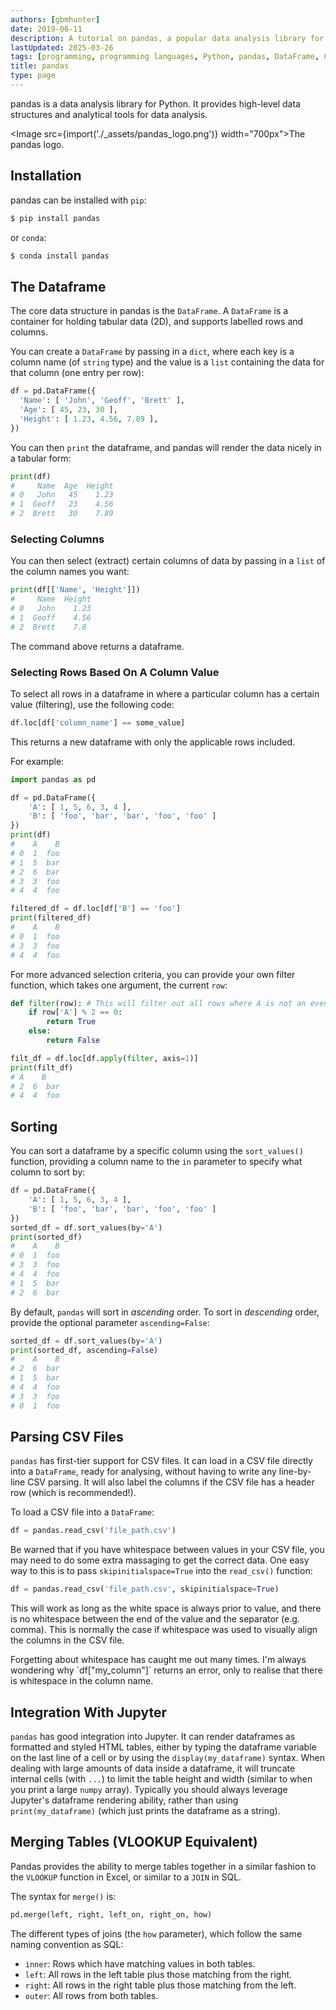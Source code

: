 ```yaml
---
authors: [gbmhunter]
date: 2019-06-11
description: A tutorial on pandas, a popular data analysis library for Python.
lastUpdated: 2025-03-26
tags: [programming, programming languages, Python, pandas, DataFrame, CSV, Jupyter, Numpy, conda, merge, VLOOKUP]
title: pandas
type: page
---
```


pandas is a data analysis library for Python. It provides high-level data structures and analytical tools for data analysis.

<Image src={import('./_assets/pandas_logo.png')} width="700px">The pandas logo.</Image>

## Installation

pandas can be installed with `pip`:

```bash
$ pip install pandas
```

or `conda`:

```bash
$ conda install pandas
```

## The Dataframe

The core data structure in pandas is the `DataFrame`. A `DataFrame` is a container for holding tabular data (2D), and supports labelled rows and columns.

You can create a `DataFrame` by passing in a `dict`, where each key is a column name (of `string` type) and the value is a `list` containing the data for that column (one entry per row):

```python
df = pd.DataFrame({
  'Name': [ 'John', 'Geoff', 'Brett' ],
  'Age': [ 45, 23, 30 ],
  'Height': [ 1.23, 4.56, 7.89 ],
})
```

You can then `print` the dataframe, and pandas will render the data nicely in a tabular form:

```python
print(df)
#     Name  Age  Height
# 0   John   45    1.23
# 1  Geoff   23    4.56
# 2  Brett   30    7.89
```

### Selecting Columns

You can then select (extract) certain columns of data by passing in a `list` of the column names you want:

```python
print(df[['Name', 'Height']])
#     Name  Height
# 0   John    1.23
# 1  Geoff    4.56
# 2  Brett    7.8
```

The command above returns a dataframe.

### Selecting Rows Based On A Column Value

To select all rows in a dataframe in where a particular column has a certain value (filtering), use the following code:

```python
df.loc[df['column_name'] == some_value]
```

This returns a new dataframe with only the applicable rows included.

For example:

```python
import pandas as pd

df = pd.DataFrame({
    'A': [ 1, 5, 6, 3, 4 ],
    'B': [ 'foo', 'bar', 'bar', 'foo', 'foo' ]
})
print(df)
#    A    B
# 0  1  foo
# 1  5  bar
# 2  6  bar
# 3  3  foo
# 4  4  foo

filtered_df = df.loc[df['B'] == 'foo']
print(filtered_df)
#    A    B
# 0  1  foo
# 3  3  foo
# 4  4  foo
```

For more advanced selection criteria, you can provide your own filter function, which takes one argument, the current `row`:

```python
def filter(row): # This will filter out all rows where A is not an even number.
    if row['A'] % 2 == 0:
        return True
    else:
        return False

filt_df = df.loc[df.apply(filter, axis=1)]
print(filt_df)
# A    B
# 2  6  bar
# 4  4  foo
```

## Sorting

You can sort a dataframe by a specific column using the `sort_values()` function, providing a column name to the `in` parameter to specify what column to sort by:

```python
df = pd.DataFrame({
    'A': [ 1, 5, 6, 3, 4 ],
    'B': [ 'foo', 'bar', 'bar', 'foo', 'foo' ]
})
sorted_df = df.sort_values(by='A')
print(sorted_df)
#    A    B
# 0  1  foo
# 3  3  foo
# 4  4  foo
# 1  5  bar
# 2  6  bar
```

By default, `pandas` will sort in _ascending_ order. To sort in _descending_ order, provide the optional parameter `ascending=False`:

```python
sorted_df = df.sort_values(by='A')
print(sorted_df, ascending=False)
#    A    B
# 2  6  bar
# 1  5  bar
# 4  4  foo
# 3  3  foo
# 0  1  foo
```

## Parsing CSV Files

`pandas` has first-tier support for CSV files. It can load in a CSV file directly into a `DataFrame`, ready for analysing, without having to write any line-by-line CSV parsing. It will also label the columns if the CSV file has a header row (which is recommended!).

To load a CSV file into a `DataFrame`:

```python
df = pandas.read_csv('file_path.csv')
```

Be warned that if you have whitespace between values in your CSV file, you may need to do some extra massaging to get the correct data. One easy way to this is to pass `skipinitialspace=True` into the `read_csv()` function:

```python
df = pandas.read_csv('file_path.csv', skipinitialspace=True)
```

This will work as long as the white space is always prior to value, and there is no whitespace between the end of the value and the separator (e.g. comma). This is normally the case if whitespace was used to visually align the columns in the CSV file.

<Aside type="tip">
Forgetting about whitespace has caught me out many times. I'm always wondering why `df["my_column"]` returns an error, only to realise that there is whitespace in the column name.
</Aside>

## Integration With Jupyter

`pandas` has good integration into Jupyter. It can render dataframes as formatted and styled HTML tables, either by typing the dataframe variable on the last line of a cell or by using the `display(my_dataframe)` syntax. When dealing with large amounts of data inside a dataframe, it will truncate internal cells (with `...`) to limit the table height and width (similar to when you print a large `numpy` array). Typically you should always leverage Jupyter's dataframe rendering ability, rather than using `print(my_dataframe)` (which just prints the dataframe as a string).

## Merging Tables (VLOOKUP Equivalent)

Pandas provides the ability to merge tables together in a similar fashion to the `VLOOKUP` function in Excel, or similar to a `JOIN` in SQL.

The syntax for `merge()` is:

```python
pd.merge(left, right, left_on, right_on, how)
```

The different types of joins (the `how` parameter), which follow the same naming convention as SQL:

* `inner`: Rows which have matching values in both tables.
* `left`: All rows in the left table plus those matching from the right.
* `right`: All rows in the right table plus those matching from the left.
* `outer`: All rows from both tables.
